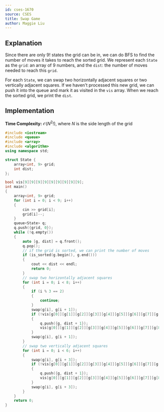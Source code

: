 ```yaml
---
id: cses-1670
source: CSES
title: Swap Game
author: Maggie Liu
---
```


## Explanation

Since there are only $9!$ states the grid can be in, we can do BFS to find the
number of moves it takes to reach the sorted grid. We represent
each $\texttt{State}$ as the $\texttt{grid}$: an array of $9$ numbers, and the
$\texttt{dist}$: the number of moves needed to reach this $\texttt{grid}$.

For each $\texttt{State}$, we can swap two horizontally adjacent squares or two
vertically adjacent squares. If we haven't processed this new grid, we can push
it into the queue and mark it as visited in the $\texttt{vis}$ array. When we
reach the sorted grid, we print the $\texttt{dist}$.

## Implementation

**Time Complexity:** $\mathcal{O}(N^2!)$, where $N$ is the side length of the
grid

<LanguageSection>

<CPPSection>

```cpp
#include <iostream>
#include <queue>
#include <array>
#include <algorithm>
using namespace std;

struct State {
	array<int, 9> grid;
	int dist;
};

bool vis[9][9][9][9][9][9][9][9][9];
int main()
{
	array<int, 9> grid;
	for (int i = 0; i < 9; i++)
	{
		cin >> grid[i];
		grid[i]--;
	}
	queue<State> q;
	q.push({grid, 0});
	while (!q.empty())
	{
		auto [g, dist] = q.front();
		q.pop();
		// if the grid is sorted, we can print the number of moves
		if (is_sorted(g.begin(), g.end()))
		{
			cout << dist << endl;
			return 0;
		}
		// swap two horizontally adjacent squares
		for (int i = 0; i < 8; i++)
		{
			if (i % 3 == 2)
			{
				continue;
			}
			swap(g[i], g[i + 1]);
			if (!vis[g[0]][g[1]][g[2]][g[3]][g[4]][g[5]][g[6]][g[7]][g[8]])
			{
				q.push({g, dist + 1});
				vis[g[0]][g[1]][g[2]][g[3]][g[4]][g[5]][g[6]][g[7]][g[8]] = true;
			}
			swap(g[i], g[i + 1]);
		}
		// swap two vertically adjacent squares
		for (int i = 0; i < 6; i++)
		{
			swap(g[i], g[i + 3]);
			if (!vis[g[0]][g[1]][g[2]][g[3]][g[4]][g[5]][g[6]][g[7]][g[8]])
			{
				q.push({g, dist + 1});
				vis[g[0]][g[1]][g[2]][g[3]][g[4]][g[5]][g[6]][g[7]][g[8]] = true;
			}
			swap(g[i], g[i + 3]);
		}
	}
	return 0;
}
```

</CPPSection>

</LanguageSection>

